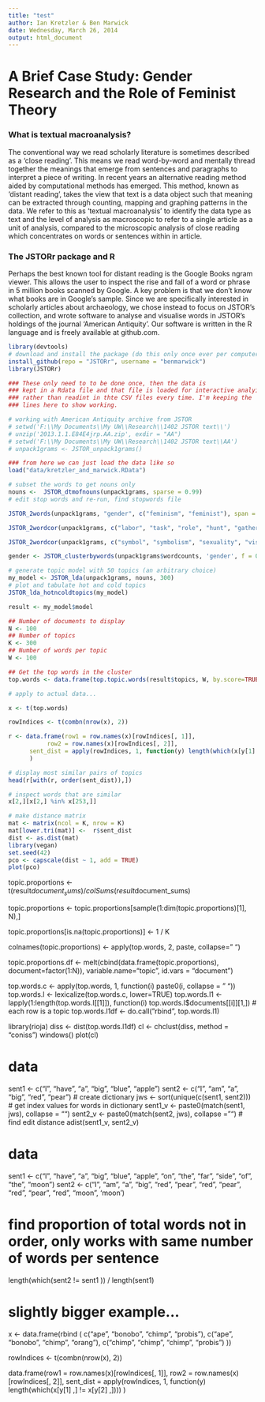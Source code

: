 ```yaml
---
title: "test"
author: Ian Kretzler & Ben Marwick
date: Wednesday, March 26, 2014
output: html_document
---
```


# A Brief Case Study: Gender Research and the Role of Feminist Theory

### What is textual macroanalysis?

The conventional way we read scholarly literature is sometimes 
described as a 'close reading'. This means we read word-by-word
and mentally thread together the meanings that emerge from sentences and paragraphs to interpret a piece of writing. In recent years an alternative reading method aided by computational methods has emerged. This method, known as 'distant reading', takes the view that text is a data object such that meaning can be extracted through counting, mapping and graphing patterns in 
the data. We refer to this as 'textual macroanalysis' 
to identify the data type as text and the level of analysis 
as macroscopic to refer to a single article as a unit of 
analysis, compared to the microscopic analysis of close reading
which concentrates on words or sentences within in article.

### The JSTORr package and R

Perhaps the best known tool for distant reading is the Google
Books ngram viewer. This allows the user to inspect the rise
and fall of a word or phrase in 5 million books scanned by Google. A key problem is that we don't know what books are in Google's
sample. Since we are specifically interested in scholarly articles about archaeology, we chose instead to focus on JSTOR's collection, and wrote software to analyse and visualise words
in JSTOR's holdings of the journal 'American Antiquity'. Our software is written in the R language and is freely available
at github.com.


```r
library(devtools)
# download and install the package (do this only once ever per computer)
install_github(repo = "JSTORr", username = "benmarwick")
library(JSTORr)
```


```r
### These only need to to be done once, then the data is 
### kept in a Rdata file and that file is loaded for interactive analyis
### rather than readint in thte CSV files every time. I'm keeping the
### lines here to show working.

# working with American Antiquity archive from JSTOR
# setwd('F:\\My Documents\\My UW\\Research\\1402 JSTOR text\\')
# unzip('2013.1.1.E84E4jrp.AA.zip', exdir = "AA")
# setwd('F:\\My Documents\\My UW\\Research\\1402 JSTOR text\\AA')
# unpack1grams <- JSTOR_unpack1grams()

### from here we can just load the data like so
load("data/kretzler_and_marwick.RData")
```


```r
# subset the words to get nouns only
nouns <-  JSTOR_dtmofnouns(unpack1grams, sparse = 0.99)
# edit stop words and re-run, find stopwords file
```


```r
JSTOR_2words(unpack1grams, "gender", c("feminism", "feminist"), span = 0.55)
```

```r
JSTOR_2wordcor(unpack1grams, c("labor", "task", "role", "hunt", "gather", "hunter", "gatherer"), c("gender"), span = 0.7)
```

```r
JSTOR_2wordcor(unpack1grams, c("symbol", "symbolism", "sexuality", "visual", "representation", "symbolic","identity", "materiality", "ethnicity", "queer", "engender"), c("gender"), span = 0.6)
```


```r
gender <- JSTOR_clusterbywords(unpack1grams$wordcounts, 'gender', f = 0.01)
```





```r
# generate topic model with 50 topics (an arbitrary choice)
my_model <- JSTOR_lda(unpack1grams, nouns, 300)
# plot and tabulate hot and cold topics
JSTOR_lda_hotncoldtopics(my_model)
```


```r
result <- my_model$model

## Number of documents to display
N <- 100
## Number of topics
K <- 300
## Number of words per topic
W <- 100

## Get the top words in the cluster
top.words <- data.frame(top.topic.words(result$topics, W, by.score=TRUE))

```



```r
# apply to actual data...

x <- t(top.words)

rowIndices <- t(combn(nrow(x), 2))

r <- data.frame(row1 = row.names(x)[rowIndices[, 1]], 
           row2 = row.names(x)[rowIndices[, 2]],
      sent_dist = apply(rowIndices, 1, function(y) length(which(x[y[1] , ] !=  x[y[2] , ])) / ncol(x))
      )

# display most similar pairs of topics
head(r[with(r, order(sent_dist)),])

# inspect words that are similar
x[2,][x[2,] %in% x[253,]]

# make distance matrix
mat <- matrix(ncol = K, nrow = K)
mat[lower.tri(mat)] <-  r$sent_dist
dist <- as.dist(mat)
library(vegan)
set.seed(42)
pco <- capscale(dist ~ 1, add = TRUE)
plot(pco)

```


topic.proportions <- t(result$document_sums) / colSums(result$document_sums)

topic.proportions <- topic.proportions[sample(1:dim(topic.proportions)[1], N),]

topic.proportions[is.na(topic.proportions)] <-  1 / K

colnames(topic.proportions) <- apply(top.words, 2, paste, collapse=" ")

topic.proportions.df <- melt(cbind(data.frame(topic.proportions),
                                   document=factor(1:N)),
                                   variable.name="topic",
                                  id.vars = "document") 
                               
                               
top.words.c <- apply(top.words, 1, function(i) paste0(i, collapse = " "))
top.words.l <- lexicalize(top.words.c, lower=TRUE)
top.words.l1 <- lapply(1:length(top.words.l[[1]]), function(i) top.words.l$documents[[i]][1,])
# each row is a topic
top.words.l1df <- do.call("rbind", top.words.l1)

library(rioja)
diss <- dist(top.words.l1df)
cl <- chclust(diss, method = "coniss")
windows()
plot(cl)                               
                               
# data
sent1 <- c("I", "have", "a", "big", "blue", "apple")
sent2 <- c("I", "am", "a", "big", "red", "pear")
# create dictionary
jws <- sort(unique(c(sent1, sent2)))
# get index values for words in dictionary
sent1_v <-  paste0(match(sent1, jws), collapse = "")
sent2_v <-  paste0(match(sent2, jws), collapse = "")
# find edit distance
adist(sent1_v, sent2_v)


# data
sent1 <- c("I", "have", "a", "big", "blue", "apple", "on", "the", "far", "side", "of", "the", "moon")
sent2 <- c("I", "am", "a", "big", "red", "pear", "red", "pear", "red", "pear", "red", "moon", 'moon')

# find proportion of total words not in order, only works with same number of words per sentence
length(which(sent2 != sent1 )) / length(sent1)

# slightly bigger example...

x <-  data.frame(rbind (  c("ape", "bonobo", "chimp", "probis"), 
                          c("ape", "bonobo", "chimp", "orang"), 
                          c("chimp", "chimp", "chimp", "probis")
                       ))

rowIndices <- t(combn(nrow(x), 2))

data.frame(row1 = row.names(x)[rowIndices[, 1]], 
           row2 = row.names(x)[rowIndices[, 2]],
      sent_dist = apply(rowIndices, 1, function(y) length(which(x[y[1] ,] !=  x[y[2] ,])))
      )
